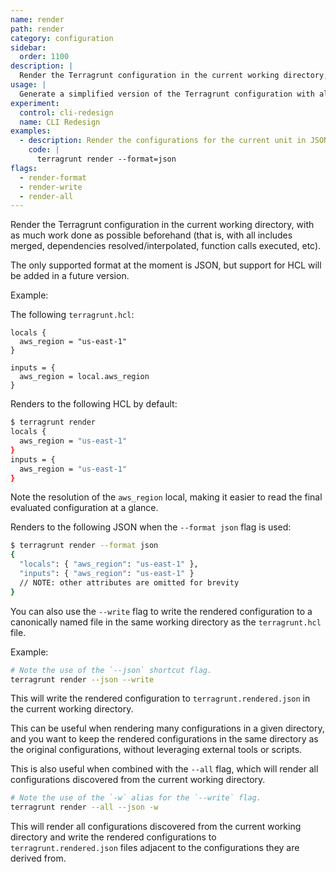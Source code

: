 ```yaml
---
name: render
path: render
category: configuration
sidebar:
  order: 1100
description: |
  Render the Terragrunt configuration in the current working directory, with as much work done as possible beforehand (that is, with all includes merged, dependencies resolved/interpolated, function calls executed, etc).
usage: |
  Generate a simplified version of the Terragrunt configuration with all includes and dependencies resolved.
experiment:
  control: cli-redesign
  name: CLI Redesign
examples:
  - description: Render the configurations for the current unit in JSON format.
    code: |
      terragrunt render --format=json
flags:
  - render-format
  - render-write
  - render-all
---
```


Render the Terragrunt configuration in the current working directory, with as much work done as possible beforehand (that is, with all includes merged, dependencies resolved/interpolated, function calls executed, etc).

The only supported format at the moment is JSON, but support for HCL will be added in a future version.

Example:

The following `terragrunt.hcl`:

```hcl
locals {
  aws_region = "us-east-1"
}

inputs = {
  aws_region = local.aws_region
}
```


Renders to the following HCL by default:

```bash
$ terragrunt render
locals {
  aws_region = "us-east-1"
}
inputs = {
  aws_region = "us-east-1"
}
```

Note the resolution of the `aws_region` local, making it easier to read the final evaluated configuration at a glance.

Renders to the following JSON when the `--format json` flag is used:

```bash
$ terragrunt render --format json
{
  "locals": { "aws_region": "us-east-1" },
  "inputs": { "aws_region": "us-east-1" }
  // NOTE: other attributes are omitted for brevity
}
```

You can also use the `--write` flag to write the rendered configuration to a canonically named file in the same working directory as the `terragrunt.hcl` file.

Example:

```bash
# Note the use of the `--json` shortcut flag.
terragrunt render --json --write
```

This will write the rendered configuration to `terragrunt.rendered.json` in the current working directory.

This can be useful when rendering many configurations in a given directory, and you want to keep the rendered configurations in the same directory as the original configurations, without leveraging external tools or scripts.

This is also useful when combined with the `--all` flag, which will render all configurations discovered from the current working directory.

```bash
# Note the use of the `-w` alias for the `--write` flag.
terragrunt render --all --json -w
```

This will render all configurations discovered from the current working directory and write the rendered configurations to `terragrunt.rendered.json` files adjacent to the configurations they are derived from.
